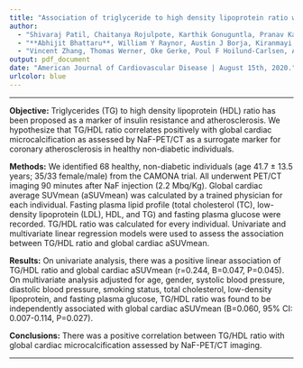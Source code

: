 ```yaml
---
title: "Association of triglyceride to high density lipoprotein ratio with global cardiac microcalcification to evaluate subclinical coronary atherosclerosis in non-diabetic individuals"
author:
  - "Shivaraj Patil, Chaitanya Rojulpote, Karthik Gonuguntla, Pranav Karambelkar,"
  - "**Abhijit Bhattaru**, William Y Raynor, Austin J Borja, Kiranmayi Vuthaluru,"
  - "Vincent Zhang, Thomas Werner, Oke Gerke, Poul F Hoilund-Carlsen, Abass Alavi"
output: pdf_document
date: "American Journal of Cardiovascular Disease | August 15th, 2020."
urlcolor: blue
---
```

***


\noindent
**Objective:** Triglycerides (TG) to high density lipoprotein (HDL) ratio has been proposed as a marker of insulin resistance and atherosclerosis. We hypothesize that TG/HDL ratio correlates positively with global cardiac microcalcification as assessed by NaF-PET/CT as a surrogate marker for coronary atherosclerosis in healthy non-diabetic individuals. 

\noindent
**Methods:** We identified 68 healthy, non-diabetic individuals (age 41.7 ± 13.5 years; 35/33 female/male) from the CAMONA trial. All underwent PET/CT imaging 90 minutes after NaF injection (2.2 Mbq/Kg). Global cardiac average SUVmean (aSUVmean) was calculated by a trained physician for each individual. Fasting plasma lipid profile (total cholesterol (TC), low-density lipoprotein (LDL), HDL, and TG) and fasting plasma glucose were recorded. TG/HDL ratio was calculated for every individual. Univariate and multivariate linear regression models were used to assess the association between TG/HDL ratio and global cardiac aSUVmean. 

\noindent
**Results:**  On univariate analysis, there was a positive linear association of TG/HDL ratio and global cardiac aSUVmean (r=0.244, B=0.047, P=0.045). On multivariate analysis adjusted for age, gender, systolic blood pressure, diastolic blood pressure, smoking status, total cholesterol, low-density lipoprotein, and fasting plasma glucose, TG/HDL ratio was found to be independently associated with global cardiac aSUVmean (B=0.060, 95% CI: 0.007-0.114, P=0.027). 

\noindent
**Conclusions:** There was a positive correlation between TG/HDL ratio with global cardiac microcalcification assessed by NaF-PET/CT imaging.

***

\begin{center}


Full Text:\href {http://www.ajcd.us/files/ajcd0114773.pdf}{AJCD 0114773} | Pubmed: \href {}{Coming Soon}


\end{center}
